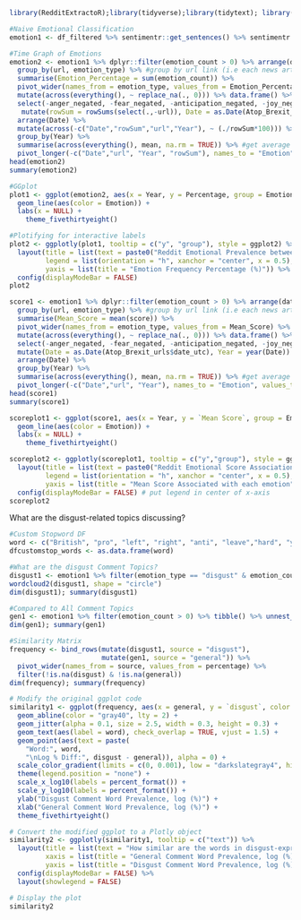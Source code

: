 ```r
library(RedditExtractoR);library(tidyverse);library(tidytext); library(wordcloud2); library(textdata); library(lubridate); library(ggrepel); library(directlabels); library(ggthemes); library(sentimentr); library(gridExtra); library(plotly); library(scales)
```

```r
#Naive Emotional Classification
emotion1 <- df_filtered %>% sentimentr::get_sentences() %>% sentimentr::emotion()
```

```r
#Time Graph of Emotions
emotion2 <- emotion1 %>% dplyr::filter(emotion_count > 0) %>% arrange(date) %>% #only keep instances where an emotion count was recorded for a comment
  group_by(url, emotion_type) %>% #group by url link (i.e each news article) and emotions 
  summarise(Emotion_Percentage = sum(emotion_count)) %>% 
  pivot_wider(names_from = emotion_type, values_from = Emotion_Percentage) %>% #rows correspond to each post and columns are counts of each emotion. 
  mutate(across(everything(), ~ replace_na(., 0))) %>% data.frame() %>% #removes all NA values
  select(-anger_negated, -fear_negated, -anticipation_negated, -joy_negated, -trust_negated, -sadness_negated, -surprise_negated,-disgust_negated, -trust) %>% #removes selected emotions
   mutate(rowSum = rowSums(select(.,-url)), Date = as.Date(Atop_Brexit_urls$date_utc), Year = year(Date)) %>% 
  arrange(Date) %>% 
  mutate(across(-c("Date","rowSum","url","Year"), ~ (./rowSum*100))) %>% #convert into percentages 
  group_by(Year) %>% 
  summarise(across(everything(), mean, na.rm = TRUE)) %>% #get average percentages for each year. 
  pivot_longer(-c("Date","url", "Year", "rowSum"), names_to = "Emotion", values_to = "Percentage") 
head(emotion2)
summary(emotion2)
```


```r
#GGplot
plot1 <- ggplot(emotion2, aes(x = Year, y = Percentage, group = Emotion)) + 
  geom_line(aes(color = Emotion)) +
  labs(x = NULL) + 
    theme_fivethirtyeight()
```

```r
#Plotifying for interactive labels
plot2 <- ggplotly(plot1, tooltip = c("y", "group"), style = ggplot2) %>%
  layout(title = list(text = paste0("Reddit Emotional Prevalence between 2016-2023", "<br>", "<sup>", "Which emotions dominated Brexit-related reddit discussions over time?", "</sup>")), 
         legend = list(orientation = "h", xanchor = "center", x = 0.5), 
         yaxis = list(title = "Emotion Frequency Percentage (%)")) %>% 
  config(displayModeBar = FALSE)
plot2
```

```r
score1 <- emotion1 %>% dplyr::filter(emotion_count > 0) %>% arrange(date) %>% #only keep instances where an emotion count was recorded for a comment
  group_by(url, emotion_type) %>% #group by url link (i.e each news article/post) and emotions 
  summarise(Mean_Score = mean(score)) %>% 
  pivot_wider(names_from = emotion_type, values_from = Mean_Score) %>% #gets data in desired format of where rows correspond to each post and columns are counts of each emotion. 
  mutate(across(everything(), ~ replace_na(., 0))) %>% data.frame() %>% #removes all NA values
  select(-anger_negated, -fear_negated, -anticipation_negated, -joy_negated, -trust_negated, -sadness_negated, -surprise_negated, -disgust_negated, -trust) %>% 
  mutate(Date = as.Date(Atop_Brexit_urls$date_utc), Year = year(Date)) %>% #attaches date of the Brexit url and converts it to date format. the dates should correspond to the correct urls as both Atop_Brexit_url and filteredemotion1 have been arranged from earliest to latest date. 
  arrange(Date) %>% 
  group_by(Year) %>% 
  summarise(across(everything(), mean, na.rm = TRUE)) %>% #get average percentages for each year. 
  pivot_longer(-c("Date","url", "Year"), names_to = "Emotion", values_to = "Mean Score") 
head(score1)
summary(score1)
```
```r
scoreplot1 <- ggplot(score1, aes(x = Year, y = `Mean Score`, group = Emotion)) + 
  geom_line(aes(color = Emotion)) +
  labs(x = NULL) + 
    theme_fivethirtyeight()
```

```r
scoreplot2 <- ggplotly(scoreplot1, tooltip = c("y","group"), style = ggplot2) %>%
  layout(title = list(text = paste0("Reddit Emotional Score Associations between 2016-2023", "<br>", "<sup>", "Which emotional comments were associated with the highest scores (upvotes-downvotes) and how did it change over time?", "</sup>")), 
         legend = list(orientation = "h", xanchor = "center", x = 0.5), 
         yaxis = list(title = "Mean Score Associated with each emotion")) %>% 
  config(displayModeBar = FALSE) # put legend in center of x-axis 
scoreplot2
```

What are the disgust-related topics discussing?  
```r
#Custom Stopword DF
word <- c("British", "pro", "left", "right", "anti", "leave","hard", "yeah", "gt", "brexit", "https", "http", "lot", "amp", "single")
dfcustomstop_words <- as.data.frame(word)
```

```r
#What are the disgust Comment Topics? 
disgust1 <- emotion1 %>% filter(emotion_type == "disgust" & emotion_count > 0) %>% tibble() %>% unnest_tokens(word,comment) %>% left_join(sentiments, by = "word") %>% anti_join(stop_words, by = "word") %>% anti_join(dfcustomstop_words, by = "word") %>% arrange(timestamp) %>% mutate(sentiments = as.factor(sentiment)) %>% filter(is.na(sentiment)) %>% count(word, sort = T) %>% rename(freq = n) %>% mutate(percentage = freq/sum(freq)) %>% top_n(50, wt = freq) %>% select(-freq)
wordcloud2(disgust1, shape = "circle")
dim(disgust1); summary(disgust1)
```

```r
#Compared to All Comment Topics
gen1 <- emotion1 %>% filter(emotion_count > 0) %>% tibble() %>% unnest_tokens(word,comment) %>% left_join(sentiments, by = "word") %>% anti_join(stop_words, by = "word") %>% anti_join(dfcustomstop_words, by = "word") %>% arrange(timestamp) %>% mutate(sentiments = as.factor(sentiment)) %>% filter(is.na(sentiment)) %>% count(word, sort = T) %>% rename(freq = n) %>% mutate(percentage = freq/sum(freq)) %>% top_n(50, wt = freq) %>% select(-freq)
dim(gen1); summary(gen1)
```

```r
#Similarity Matrix
frequency <- bind_rows(mutate(disgust1, source = "disgust"),
                       mutate(gen1, source = "general")) %>% 
  pivot_wider(names_from = source, values_from = percentage) %>% 
  filter(!is.na(disgust) & !is.na(general))
dim(frequency); summary(frequency)
```


```r
# Modify the original ggplot code
similarity1 <- ggplot(frequency, aes(x = general, y = `disgust`, color = abs(`disgust` - general))) +
  geom_abline(color = "gray40", lty = 2) +
  geom_jitter(alpha = 0.1, size = 2.5, width = 0.3, height = 0.3) +
  geom_text(aes(label = word), check_overlap = TRUE, vjust = 1.5) +
  geom_point(aes(text = paste(
    "Word:", word,    
    "\nLog % Diff:", disgust - general)), alpha = 0) + 
  scale_color_gradient(limits = c(0, 0.001), low = "darkslategray4", high = "gray75", guide = "none") +
  theme(legend.position = "none") +
  scale_x_log10(labels = percent_format()) +
  scale_y_log10(labels = percent_format()) +
  ylab("Disgust Comment Word Prevalence, log (%)") + 
  xlab("General Comment Word Prevalence, log (%)") +
  theme_fivethirtyeight()

# Convert the modified ggplot to a Plotly object
similarity2 <- ggplotly(similarity1, tooltip = c("text")) %>%
  layout(title = list(text = "How similar are the words in disgust-expressing comments to all other comments?"), 
         xaxis = list(title = "General Comment Word Prevalence, log (%)"),
         yaxis = list(title = "Disgust Comment Word Prevalence, log (%)"), margin = list(t= 50)) %>%
  config(displayModeBar = FALSE) %>% 
  layout(showlegend = FALSE)

# Display the plot
similarity2
```
